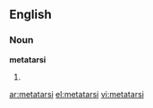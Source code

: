 ==English==
===Noun===
'''metatarsi'''

#{{plural of|[[metatarsus]]}}

[[ar:metatarsi]]
[[el:metatarsi]]
[[vi:metatarsi]]